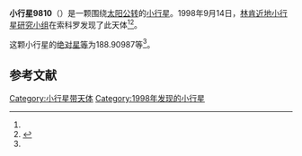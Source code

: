 {{Infobox planet
| bgcolour = #FFFFC0
| name = 9810 Elanfiller
| symbol = 
| image = 
| caption = 
| discovery = yes
| discovery_ref = 
| discoverer = [[林肯近地小行星研究小组|林肯近地小行星研究小组]]
| discovery_site = [[索科罗|索科罗]] 
| discovered = 1998年9月14日
| designations = yes
| mp_name = 
| named_after = 
| alt_names = 1998 RJ65/ 1954 TT / 1954 UZ1 / 1964 PB / 1978 YS1 / 1981 SA6 / 1988 VQ / 1997 CG29
| mp_category = [[主带小行星|主带小行星]]
| orbit_ref = <ref name="a">[http://ssd.jpl.nasa.gov/sbdb.cgi?sstr=9810 9810 Elanfiller] {{Wayback|url=http://ssd.jpl.nasa.gov/sbdb.cgi?sstr=9810 |date=20210717080148 }}，小行星數據庫瀏覽器（JPL Small-Body Database Browser）－[[美国国家航空航天局|美国国家航空航天局]]喷气推进实验室</ref>
| epoch = 2456400.5 (2013年4月18日更新)
| aphelion = {{convert|2.6295054|AU|km|3|abbr=on|lk=out}}
| perihelion = {{convert|1.8817278|AU|km|3|abbr=on}}
| semimajor = {{convert|2.2556166|AU|km|3|abbr=on}}
| eccentricity = 0.165759
| period = 1237.360832 [[日|日]]<br />3.39[[儒略年|儒略年]]
| avg_speed = 
| inclination = 3.90331
| asc_node = 181.79255
| mean_anomaly = 
| arg_peri = 188.90987
| satellites = 
| physical_characteristics = yes
| dimensions = 
| mass = 
| density = 
| surface_grav = 
| escape_velocity = 
| sidereal_day = 
| axial_tilt = 
| pole_ecliptic_lat = 
| pole_ecliptic_lon = 
| albedo = 
| temperatures= 
| temp_name1 = 
| mean_temp_1 = 
| max_temp_1 = 
| temp_name2 = 
| max_temp_2 = 
| spectral_type = 
| abs_magnitude = 188.90987
}}

'''小行星9810'''（{{lang-en|9810 Elanfiller}}）是一颗围绕[[太阳|太阳]][[公转|公转]]的[[小行星|小行星]]。1998年9月14日，[[林肯近地小行星研究小组|林肯近地小行星研究小组]]在索科罗发现了此天体<ref name="a" /><ref>{{cite news|title=小行星列表|url=http://cfa-www.harvard.edu/iau/lists/NumberedMPs.txt|accessdate=2013-07-08|newspaper=哈佛大学|archive-date=2008-05-17|archive-url=https://web.archive.org/web/20080517010638/http://cfa-www.harvard.edu/iau/lists/NumberedMPs.txt|dead-url=no}}</ref>。

这颗小行星的[[绝对星等|绝对星等]]为188.90987等<ref name="a" />。

==参考文献==
{{reflist}}
{{Minor Planet Number|[[小行星9809|小行星9809]]|[[小行星9811|小行星9811]]}}

{{小天体}}

[[Category:小行星带天体|Category:小行星带天体]]
[[Category:1998年发现的小行星|Category:1998年发现的小行星]]

{{asteroid-stub}}